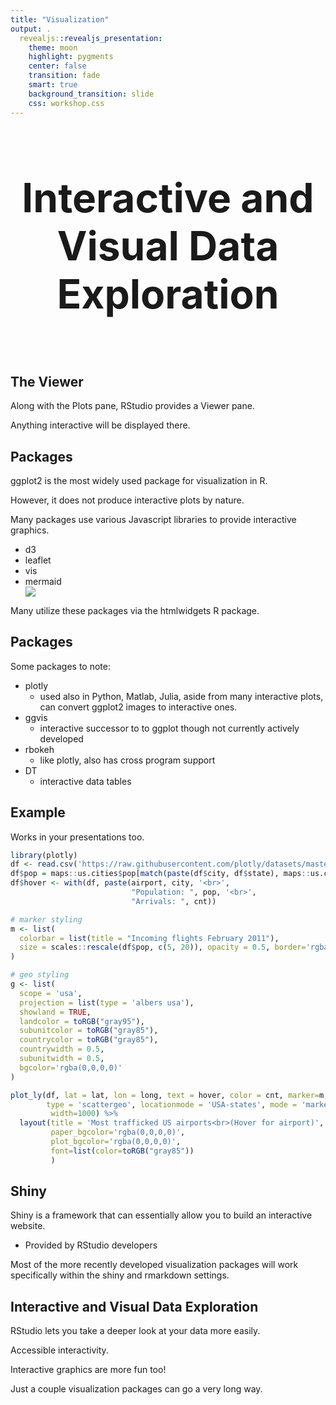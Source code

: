 ```yaml
---
title: "Visualization"
output: .
  revealjs::revealjs_presentation:
    theme: moon
    highlight: pygments
    center: false
    transition: fade
    smart: true
    background_transition: slide
    css: workshop.css
---
```



## 

<div style='text-align: center; font-size:32'><h1>Interactive and Visual Data Exploration<h1></div>


## The Viewer

Along with the <span class="emph">Plots</span> pane, RStudio provides a <span class="emph">Viewer</span> pane.

Anything interactive will be displayed there.


## Packages

<span class="pack">ggplot2</span> is the most widely used package for visualization in R.

However, it does not produce interactive plots by nature.

Many packages use various Javascript libraries to provide interactive graphics.

<div class="col2">
  - <span class="pack">d3</span>
  - <span class="pack">leaflet</span>
  - <span class="pack">vis</span>
  - <span class="pack">mermaid</span>
<img src="../img/jslogo.png" style="display:block; margin: 0 auto;">
</div>
Many utilize these packages via the <span class="pack">htmlwidgets</span> R package.


## Packages

Some packages to note:

  - <span class="pack">plotly</span>
    - used also in Python, Matlab, Julia, aside from many interactive plots, can convert ggplot2 images to interactive ones.

  - <span class="pack">ggvis</span>
    - interactive successor to to ggplot though not currently actively developed

  - <span class="pack">rbokeh</span>
    - like plotly, also has cross program support

  - <span class="pack">DT</span>
    - interactive data tables


## Example

Works in your presentations too.

```r
library(plotly)
df <- read.csv('https://raw.githubusercontent.com/plotly/datasets/master/2011_february_us_airport_traffic.csv')
df$pop = maps::us.cities$pop[match(paste(df$city, df$state), maps::us.cities$name)]
df$hover <- with(df, paste(airport, city, '<br>',
                           "Population: ", pop, '<br>', 
                           "Arrivals: ", cnt))

# marker styling
m <- list(
  colorbar = list(title = "Incoming flights February 2011"),
  size = scales::rescale(df$pop, c(5, 20)), opacity = 0.5, border='rgba(0,0,0,0)'
)

# geo styling
g <- list(
  scope = 'usa',
  projection = list(type = 'albers usa'),
  showland = TRUE,
  landcolor = toRGB("gray95"),
  subunitcolor = toRGB("gray85"),
  countrycolor = toRGB("gray85"),
  countrywidth = 0.5,
  subunitwidth = 0.5,
  bgcolor='rgba(0,0,0,0)'
)

plot_ly(df, lat = lat, lon = long, text = hover, color = cnt, marker=m, 
        type = 'scattergeo', locationmode = 'USA-states', mode = 'markers', colors='RdBu',
         width=1000) %>%
  layout(title = 'Most trafficked US airports<br>(Hover for airport)', geo = g,
         paper_bgcolor='rgba(0,0,0,0)',
         plot_bgcolor='rgba(0,0,0,0)',
         font=list(color=toRGB("gray85"))
         )
```


## Shiny

<span class="emph">Shiny</span> is a framework that can essentially allow you to build an interactive website.

- Provided by RStudio developers

Most of the more recently developed visualization packages will work specifically within the shiny and rmarkdown settings.




## Interactive and Visual Data Exploration


RStudio lets you take a deeper look at your data more easily.

Accessible interactivity.

Interactive graphics are more fun too!

Just a couple visualization packages can go a very long way.